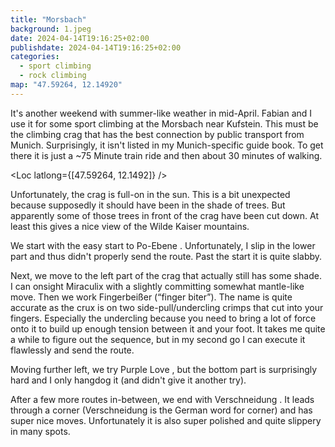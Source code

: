 ```yaml
---
title: "Morsbach"
background: 1.jpeg
date: 2024-04-14T19:16:25+02:00
publishdate: 2024-04-14T19:16:25+02:00
categories:
  - sport climbing
  - rock climbing
map: "47.59264, 12.14920"
---
```


It's another weekend with summer-like weather in mid-April. Fabian and I use it for
some sport climbing at the Morsbach near Kufstein. This must be the climbing
crag that has the best connection by public transport from Munich. Surprisingly,
it isn't listed in my Munich-specific guide book. To get there it is just a ~75
Minute train ride and then about 30 minutes of walking.

<Loc latlong={[47.59264, 12.1492]} />

Unfortunately, the crag is full-on in the sun. This is a bit unexpected because
supposedly it should have been in the shade of trees. But apparently some of
those trees in front of the crag have been cut down. At least this gives a nice
view of the Wilde Kaiser mountains.

<Rimg src="1.jpeg" caption="The mountains of the Wilde Kaiser." />

We start with the easy start to Po-Ebene <Grade system="french" value="5c" />.
Unfortunately, I slip in the lower part and thus didn't properly send the route.
Past the start it is quite slabby.

Next, we move to the left part of the crag that actually still has some shade.
I can onsight Miraculix <Grade system="french" value="6a+" /> with a slightly
committing somewhat mantle-like move. Then we work Fingerbeißer <Grade
system="french" value="6b+" /> (“finger biter”). The name is quite accurate as
the crux is on two side-pull/undercling crimps that cut into your fingers.
Especially the undercling because you need to bring a lot of force onto it to
build up enough tension between it and your foot. It takes me quite a while to
figure out the sequence, but in my second go I can execute it flawlessly and
send the route.

Moving further left, we try Purple Love <Grade system="french" value="5b+" />,
but the bottom part is surprisingly hard and I only hangdog it (and didn't give
it another try).

After a few more routes in-between, we end with Verschneidung <Grade
system="french" value="5b"/>. It leads through a corner (Verschneidung is the
German word for corner) and has super nice moves. Unfortunately it is also super
polished and quite slippery in many spots.
